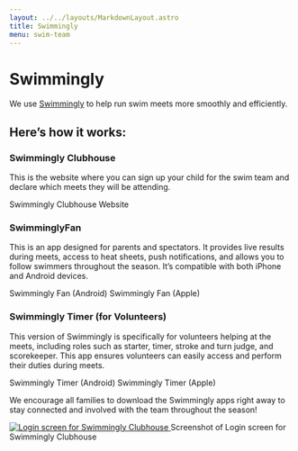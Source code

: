 ```yaml
---
layout: ../../layouts/MarkdownLayout.astro
title: Swimmingly
menu: swim-team
---
```




<div class="grid md:grid-cols-2 gap-4 ">
  
  <div >


# Swimmingly

We use [Swimmingly](https://swimmingly.app/) to help run swim meets more smoothly and efficiently.

## Here’s how it works:

### Swimmingly Clubhouse

This is the website where you can sign up your child for the swim team and declare which meets they will be attending.

<Link href="https://clubhouse.swimmingly.app/login"
blank={true}>Swimmingly Clubhouse Website </Link>

### SwimminglyFan

This is an app designed for parents and spectators. It provides live results during meets, access to heat sheets, push notifications, and allows you to follow swimmers throughout the season. It’s compatible with both iPhone and Android devices.

<Link class="mb-6 md:mr-6" href="https://play.google.com/store/apps/details?id=app.swimmingly.myswimmingly"
blank={true}>Swimmingly Fan (Android)</Link>

<Link href="https://apps.apple.com/us/app/swimminglyfan/id1461138789"
blank={true}>Swimmingly Fan (Apple)</Link>

### Swimmingly Timer (for Volunteers)

This version of Swimmingly is specifically for volunteers helping at the meets, including roles such as starter, timer, stroke and turn judge, and scorekeeper. This app ensures volunteers can easily access and perform their duties during meets.

<Link class="mb-6 md:mr-6" href="https://play.google.com/store/apps/details?id=com.hydroxphere.meetcentral"
blank={true}>Swimmingly Timer (Android)</Link>

<Link href="https://apps.apple.com/us/app/swimmingly/id789829201"
blank={true}>Swimmingly Timer (Apple)</Link>

We encourage all families to download the Swimmingly apps right away to stay connected and involved with the team throughout the season\!

  </div>
  
  <div class="hidden md:inline not-prose p-3">
  
  <a href="https://clubhouse.swimmingly.app/login" target="_blank" rel="noopener">
    <Image 
        src={swimminglyLogin}
        alt="Login screen for Swimmingly Clubhouse" />
    </a>
    <span class="text-sm">Screenshot of Login screen for Swimmingly Clubhouse</span>
  </div>

</div>
